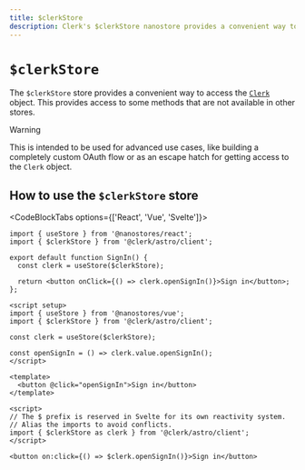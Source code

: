 ```yaml
---
title: $clerkStore
description: Clerk's $clerkStore nanostore provides a convenient way to access the `Clerk` object. This provides access to some methods that are not available in other stores.
---
```


# `$clerkStore`

The `$clerkStore` store provides a convenient way to access the [`Clerk`](https://clerk.com/docs/references/javascript/clerk/clerk) object. This provides access to some methods that are not available in other stores.

> [!WARNING]
> This is intended to be used for advanced use cases, like building a completely custom OAuth flow or as an escape hatch for getting access to the `Clerk` object.

## How to use the `$clerkStore` store

<CodeBlockTabs options={['React', 'Vue', 'Svelte']}>
  ```tsx {{ prettier: false, filename: 'components/sign-in.tsx' }}
  import { useStore } from '@nanostores/react';
  import { $clerkStore } from '@clerk/astro/client';

  export default function SignIn() {
    const clerk = useStore($clerkStore);

    return <button onClick={() => clerk.openSignIn()}>Sign in</button>;
  };
  ```

  ```vue {{ prettier: false, filename: 'components/sign-in.vue' }}
  <script setup>
  import { useStore } from '@nanostores/vue';
  import { $clerkStore } from '@clerk/astro/client';

  const clerk = useStore($clerkStore);

  const openSignIn = () => clerk.value.openSignIn();
  </script>

  <template>
    <button @click="openSignIn">Sign in</button>
  </template>
  ```

  ```svelte {{ prettier: false, filename: 'components/sign-in.svelte' }}
  <script>
  // The $ prefix is reserved in Svelte for its own reactivity system.
  // Alias the imports to avoid conflicts.
  import { $clerkStore as clerk } from '@clerk/astro/client';
  </script>

  <button on:click={() => $clerk.openSignIn()}>Sign in</button>
  ```
</CodeBlockTabs>
